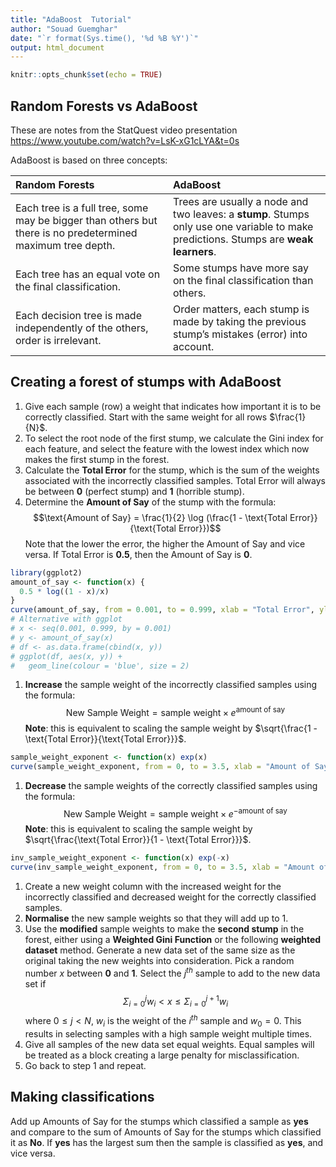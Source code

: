 ```yaml
---
title: "AdaBoost  Tutorial"
author: "Souad Guemghar"
date: "`r format(Sys.time(), '%d %B %Y')`"
output: html_document
---
```


```r
knitr::opts_chunk$set(echo = TRUE)
```

## Random Forests vs AdaBoost

These are notes from the StatQuest video presentation <https://www.youtube.com/watch?v=LsK-xG1cLYA&t=0s>

AdaBoost is based on three concepts:

| Random Forests | AdaBoost |
|:------|:------|
| Each tree is a full tree, some may be bigger than others but there is no predetermined maximum tree depth.  |  Trees are usually a node and two leaves: a **stump**. Stumps only use one variable to make predictions. Stumps are **weak learners**.  |  
| Each tree has an equal vote on the final classification.  | Some stumps have more say on the final classification than others. |   
| Each decision tree is made independently of the others, order is irrelevant.  | Order matters, each stump is made by taking the previous stump's mistakes (error) into account. |   

## Creating a forest of stumps with AdaBoost

1. Give each sample (row) a weight that indicates how important it is to be correctly classified. Start with the same weight for all rows $\frac{1}{N}$.
1. To select the root node of the first stump, we calculate the Gini index for each feature, and select the feature with the lowest index which now makes the first stump in the forest.
1. Calculate the __Total Error__ for the stump, which is the sum of the weights associated with the incorrectly classified samples. Total Error will always be between **0** (perfect stump) and **1** (horrible stump).
1. Determine the **Amount of Say** of the stump with the formula:
$$\text{Amount of Say} = \frac{1}{2} \log (\frac{1 - \text{Total Error}}{\text{Total Error}})$$
Note that the lower the error, the higher the Amount of Say and vice versa. If Total Error is **0.5**, then the Amount of Say is **0**.
```r
library(ggplot2)
amount_of_say <- function(x) {
  0.5 * log((1 - x)/x)
}
curve(amount_of_say, from = 0.001, to = 0.999, xlab = "Total Error", ylab = "Amount of Say", col = "blue", lwd = 3)
# Alternative with ggplot
# x <- seq(0.001, 0.999, by = 0.001)
# y <- amount_of_say(x)
# df <- as.data.frame(cbind(x, y))
# ggplot(df, aes(x, y)) +
#   geom_line(colour = 'blue', size = 2)

```
1. __Increase__ the sample weight of the incorrectly classified samples using the formula:
$$\text{New Sample Weight} = \text{sample weight} \times e^{\text{amount of say}} $$
__Note__: this is equivalent to scaling the sample weight by $\sqrt{\frac{1 - \text{Total Error}}{\text{Total Error}}}$.
```r
sample_weight_exponent <- function(x) exp(x)
curve(sample_weight_exponent, from = 0, to = 3.5, xlab = "Amount of Say", ylab = "exp(amount of say)", col = "blue", lwd = 3)
```

1. __Decrease__ the sample weights of the correctly classified samples using the formula:
$$\text{New Sample Weight} = \text{sample weight} \times e^{-\text{amount of say}} $$
__Note__:  this is equivalent to scaling the sample weight by $\sqrt{\frac{\text{Total Error}}{1 - \text{Total Error}}}$.
```r
inv_sample_weight_exponent <- function(x) exp(-x)
curve(inv_sample_weight_exponent, from = 0, to = 3.5, xlab = "Amount of Say", ylab = "exp(- amount of say)", col = "blue", lwd = 3)
```
1. Create a new weight column with the increased weight for the incorrectly classified and decreased weight for the correctly classified samples.
1. __Normalise__ the new sample weights so that they will add up to 1.
1. Use the __modified__ sample weights to make the __second stump__ in the forest, either using a __Weighted Gini Function__ or the following __weighted dataset__ method. Generate a new data set of the same size as the original taking the new weights into consideration. Pick a random number $x$ between __0__ and __1__. Select the $j^{th}$ sample to add to the new data set if
$$\Sigma_{i = 0}^{j} w_i <  x \leq \Sigma_{i = 0}^{j + 1} w_i $$
where $0 \leq j < N$, $w_i$ is the weight of the $i^{th}$ sample and $w_0 = 0$. This results in selecting samples with a high sample weight multiple times. 
1. Give all samples of the new data set equal weights. Equal samples will be treated as a block creating a large penalty for misclassification.
1. Go back to step 1 and repeat.

## Making classifications

Add up Amounts of Say for the stumps which classified a sample as __yes__ and compare to the sum of Amounts of Say for the stumps which classified it as __No__. If __yes__ has the largest sum then the sample is classified as __yes__, and vice versa.